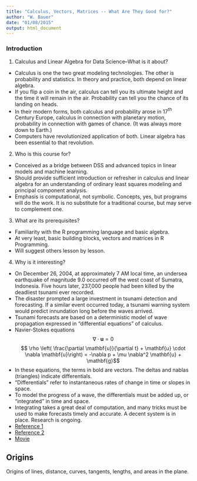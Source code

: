 ```yaml
---
title: "Calculus, Vectors, Matrices -- What Are They Good for?"
author: "W. Bauer"
date: "01/08/2015"
output: html_document
---
```


### Introduction

1. Calculus and Linear Algebra for Data Science--What is it about?
  * Calculus is one the two great modeling technologies. The other is probability and statistics. In theory and practice, both depend on linear algebra.
  * If you flip a coin in the air, calculus can tell you its ultimate height and the time it will remain in the air. Probability can tell you the chance of its landing on heads.
  * In their modern forms, both calculus and probability arose in 17$^{th}$ Century Europe, calculus in connection with planetary motion, probability in connection with games of chance. (It was always more down to Earth.) 
  * Computers have revolutionized application of both. Linear algebra has been essential to that revolution.
2. Who is this course for?
  * Conceived as a bridge between DSS and advanced topics in linear models and machine learning.
  * Should provide sufficient introduction or refresher in calculus and linear algebra for an understanding of ordinary least squares modeling and principal component analysis.
  * Emphasis is computational, not symbolic. Concepts, yes, but programs will do the work. It is no substitute for a traditional course, but may serve to complement one.
3. What are its prerequisites? 
  * Familiarity with the R programming language and basic algebra. 
  * At very least, basic building blocks, vectors and matrices in R Programming.
  * Will suggest others lesson by lesson.
4. Why is it interesting?
  * On December 26, 2004, at approximately 7 AM local time, an undersea earthquake of magnitude 9.0 occurred off the west coast of Sumatra, Indonesia. Five hours later, 237,000 people had been killed by the deadliest tsunami ever recorded.
  * The disaster prompted a large investment in tsunami detection and forecasting. If a similar event occurred today, a tsunami warning system would predict innundation long before the waves arrived. 
  * Tsunami forecasts are based on a deterministic model of wave propagation expressed in "differential equations" of calculus.
  * Navier-Stokes equations$$\nabla \cdot \mathbf{u} = 0 $$ $$ \rho \left( \frac{\partial \mathbf{u}}{\partial t} + \mathbf{u} \cdot \nabla \mathbf{u}\right) = -\nabla p + \mu \nabla^2 \mathbf{u} + \mathbf{g}$$
  * In these equations, the terms in bold are vectors. The deltas and nablas (triangles) indicate differentials.
  * "Differentials" refer to instantaneous rates of change in time or slopes in space.
  * To model the progress of a wave, the differentials must be added up, or "integrated" in time and space.
  * Integrating takes a great deal of computation, and many tricks must be used to make forecasts timely and accurate. A decent system is in place. Research is ongoing.
  * [Reference 1](http://en.wikipedia.org/wiki/2004_Indian_Ocean_earthquake_and_tsunami) 
  * [Reference 2](http://nctr.pmel.noaa.gov/tsunami-forecast.html)
  * [Movie](http://nctr.pmel.noaa.gov/animations/sumatraGlobe.mpg)

## Origins 
 Origins of lines, distance, curves, tangents, lengths, and areas in the plane.